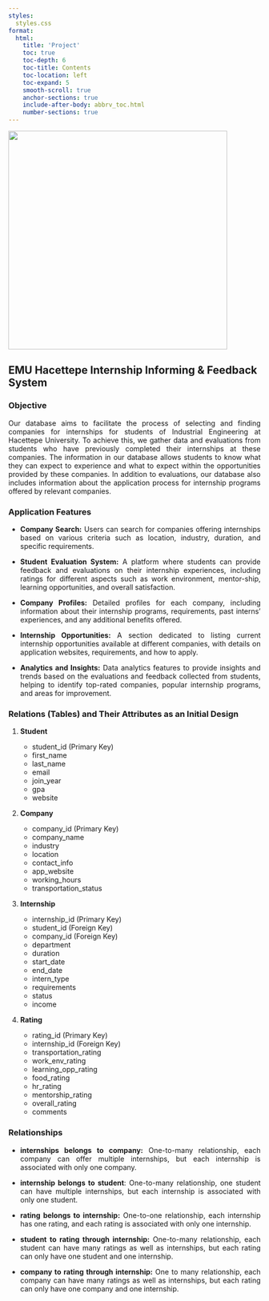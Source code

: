 ```yaml
---
styles:
  styles.css
format:
  html:
    title: 'Project'
    toc: true
    toc-depth: 6
    toc-title: Contents
    toc-location: left
    toc-expand: 5
    smooth-scroll: true
    anchor-sections: true
    include-after-body: abbrv_toc.html
    number-sections: true
---
```


![](sql.gif){style="text-align: center" fig-align="center" width="437"}

## EMU Hacettepe Internship Informing & Feedback System

### Objective

::: {style="text-align: justify;"}
Our database aims to facilitate the process of selecting and finding companies for internships for students of Industrial Engineering at Hacettepe University. To achieve this, we gather data and evaluations from students who have previously completed their internships at these companies. The information in our database allows students to know what they can expect to experience and what to expect within the opportunities provided by these companies. In addition to evaluations, our database also includes information about the application process for internship programs offered by relevant companies.
:::

### Application Features

::: {style="text-align: justify;"}
-   **Company Search:** Users can search for companies offering internships based on various criteria such as location, industry, duration, and specific requirements.

-   **Student Evaluation System:** A platform where students can provide feedback and evaluations on their internship experiences, including ratings for different aspects such as work environment, mentor-ship, learning opportunities, and overall satisfaction.

-   **Company Profiles:** Detailed profiles for each company, including information about their internship programs, requirements, past interns' experiences, and any additional benefits offered.

-   **Internship Opportunities:** A section dedicated to listing current internship opportunities available at different companies, with details on application websites, requirements, and how to apply.

-   **Analytics and Insights:** Data analytics features to provide insights and trends based on the evaluations and feedback collected from students, helping to identify top-rated companies, popular internship programs, and areas for improvement.
:::

### Relations (Tables) and Their Attributes as an Initial Design

1.  **Student**

    -   student_id (Primary Key)
    -   first_name
    -   last_name
    -   email
    -   join_year
    -   gpa
    -   website

2.  **Company**

    -   company_id (Primary Key)
    -   company_name
    -   industry
    -   location
    -   contact_info
    -   app_website
    -   working_hours
    -   transportation_status

3.  **Internship**

    -   internship_id (Primary Key)
    -   student_id (Foreign Key)
    -   company_id (Foreign Key)
    -   department
    -   duration
    -   start_date
    -   end_date
    -   intern_type
    -   requirements
    -   status
    -   income

4.  **Rating**

    -   rating_id (Primary Key)
    -   internship_id (Foreign Key)
    -   transportation_rating
    -   work_env_rating
    -   learning_opp_rating
    -   food_rating
    -   hr_rating
    -   mentorship_rating
    -   overall_rating
    -   comments

### Relationships

::: {style="text-align: justify;"}
-   **internships belongs to company:** One-to-many relationship, each company can offer multiple internships, but each internship is associated with only one company.

-   **internship belongs to student**: One-to-many relationship, one student can have multiple internships, but each internship is associated with only one student.

-   **rating belongs to internship:** One-to-one relationship, each internship has one rating, and each rating is associated with only one internship.

-   **student to rating through internship:** One-to-many relationship, each student can have many ratings as well as internships, but each rating can only have one student and one internship.

-   **company to rating through internship:** One to many relationship, each company can have many ratings as well as internships, but each rating can only have one company and one internship.
:::
